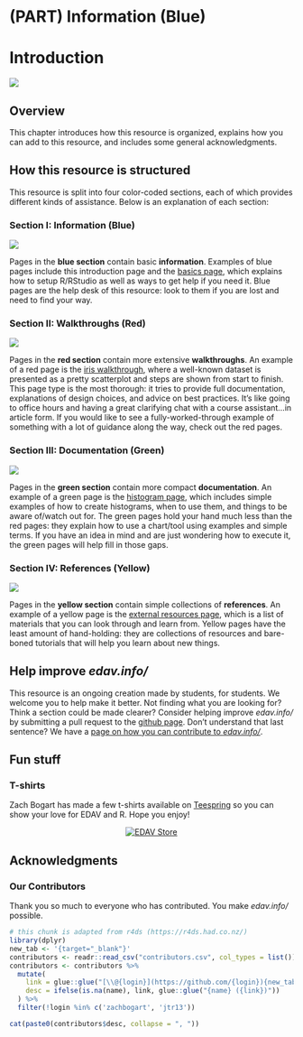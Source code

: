 # (PART) Information (Blue) {-}

# Introduction {-}

![](images/banners/banner_intro.png)

## Overview
This chapter introduces how this resource is organized, explains how you can add to this resource, and includes some general acknowledgments.  

## How this resource is structured

This resource is split into four color-coded sections, each of which provides different kinds of assistance. Below is an explanation of each section:

### Section I: Information (Blue)

![](images/banners/banner_blue.png)

Pages in the **blue section** contain basic **information**. Examples of blue pages include this introduction page and the [basics page](basics.html), which explains how to setup R/RStudio as well as ways to get help if you need it. Blue pages are the help desk of this resource: look to them if you are lost and need to find your way.

### Section II: Walkthroughs (Red)

![](images/banners/banner_red.png)

Pages in the **red section** contain more extensive **walkthroughs**. An example of a red page is the [iris walkthrough](iris.html), where a well-known dataset is presented as a pretty scatterplot and steps are shown from start to finish. This page type is the most thorough: it tries to provide full documentation, explanations of design choices, and advice on best practices. It's like going to office hours and having a great clarifying chat with a course assistant...in article form. If you would like to see a fully-worked-through example of something with a lot of guidance along the way, check out the red pages.

### Section III: Documentation (Green)

![](images/banners/banner_green.png)

Pages in the **green section** contain more compact **documentation**. An example of a green page is the [histogram page](histo.html), which includes simple examples of how to create histograms, when to use them, and things to be aware of/watch out for. The green pages hold your hand much less than the red pages: they explain how to use a chart/tool using examples and simple terms. If you have an idea in mind and are just wondering how to execute it, the green pages will help fill in those gaps.

### Section IV: References (Yellow)

![](images/banners/banner_yellow.png)

Pages in the **yellow section** contain simple collections of  **references**. An example of a yellow page is the [external resources page](general.html), which is a list of materials that you can look through and learn from. Yellow pages have the least amount of hand-holding: they are collections of resources and bare-boned tutorials that will help you learn about new things. 

## Help improve *edav.info/*

This resource is an ongoing creation made by students, for students. We welcome you to help make it better. Not finding what you are looking for? Think a section could be made clearer? Consider helping improve *edav.info/* by submitting a pull request to the [github page](https://github.com/jtr13/EDAV){target="_blank"}. Don't understand that last sentence? We have a [page on how you can contribute to *edav.info/*](contribute.html).

## Fun stuff

### T-shirts
Zach Bogart has made a few t-shirts available on [Teespring](https://teespring.com/stores/edav){target="_blank"} so you can show your love for EDAV and R. Hope you enjoy! <i class="far fa-smile"></i>

<center>
[![EDAV Store](images/edav_shirt.png)](https://teespring.com/stores/edav){target="_blank" class="active-banner"}
</center>

## Acknowledgments

### Our Contributors
Thank you so much to everyone who has contributed. You make *edav.info/* possible. 

<i class="fas fa-heart"></i>

```r
# this chunk is adapted from r4ds (https://r4ds.had.co.nz/)
library(dplyr)
new_tab <- '{target="_blank"}'
contributors <- readr::read_csv("contributors.csv", col_types = list())
contributors <- contributors %>% 
  mutate(
    link = glue::glue("[\\@{login}](https://github.com/{login}){new_tab}"),
    desc = ifelse(is.na(name), link, glue::glue("{name} ({link})"))
  ) %>%
  filter(!login %in% c('zachbogart', 'jtr13'))

cat(paste0(contributors$desc, collapse = ", "))
```


